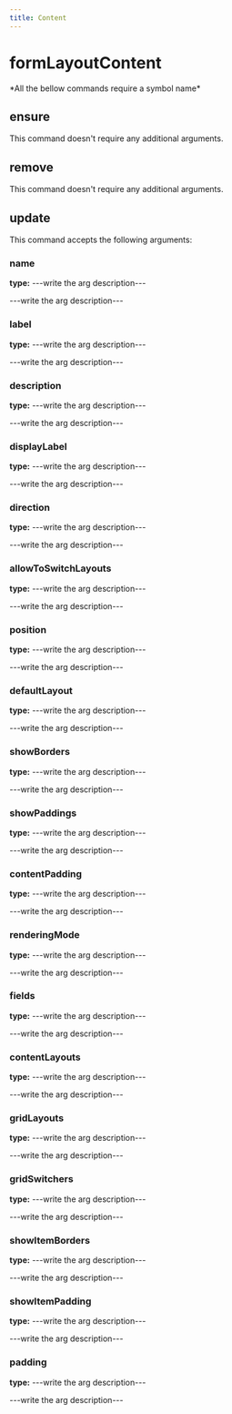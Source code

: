 ```yaml
---
title: Content
---
```


# formLayoutContent


  <Callout type="error" emoji="">
   *All the bellow commands require a symbol name*
  </Callout>

## ensure

This command doesn't require any additional arguments.


## remove

This command doesn't require any additional arguments.


## update

This command accepts the following arguments:

### name
**type:** ---write the arg description---

---write the arg description---

### label
**type:** ---write the arg description---

---write the arg description---

### description
**type:** ---write the arg description---

---write the arg description---

### displayLabel
**type:** ---write the arg description---

---write the arg description---

### direction
**type:** ---write the arg description---

---write the arg description---

### allowToSwitchLayouts
**type:** ---write the arg description---

---write the arg description---

### position
**type:** ---write the arg description---

---write the arg description---

### defaultLayout
**type:** ---write the arg description---

---write the arg description---

### showBorders
**type:** ---write the arg description---

---write the arg description---

### showPaddings
**type:** ---write the arg description---

---write the arg description---

### contentPadding
**type:** ---write the arg description---

---write the arg description---

### renderingMode
**type:** ---write the arg description---

---write the arg description---

### fields
**type:** ---write the arg description---

---write the arg description---

### contentLayouts
**type:** ---write the arg description---

---write the arg description---

### gridLayouts
**type:** ---write the arg description---

---write the arg description---

### gridSwitchers
**type:** ---write the arg description---

---write the arg description---

### showItemBorders
**type:** ---write the arg description---

---write the arg description---

### showItemPadding
**type:** ---write the arg description---

---write the arg description---

### padding
**type:** ---write the arg description---

---write the arg description---


